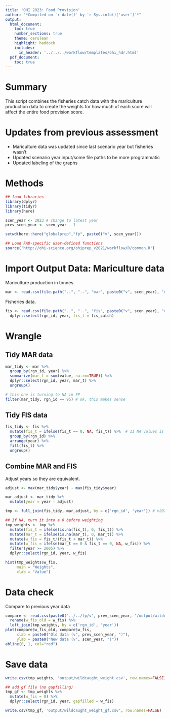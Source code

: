 ```yaml
---
title: 'OHI 2023: Food Provision'
author: "*Compiled on `r date()` by `r Sys.info()['user']`*"
output: 
  html_document:
    toc: true
    number_sections: true
    theme: cerulean
    highlight: haddock
    includes: 
      in_header: '../../../workflow/templates/ohi_hdr.html'
  pdf_document:
    toc: true
---
```


# Summary

This script combines the fisheries catch data with the mariculture production data to create the weights for how much of each score will affect the entire food provision score. 

# Updates from previous assessment

- Mariculture data was updated since last scenario year but fisheries wasn't
- Updated scenario year input/some file paths to be more programmatic
- Updated labeling of the graphs

# Methods

```r
## load libraries
library(dplyr)
library(tidyr)
library(here)

scen_year <- 2023 # change to latest year
prev_scen_year <- scen_year - 1

setwd(here::here("globalprep","fp", paste0("v", scen_year)))

## Load FAO-specific user-defined functions
source('http://ohi-science.org/ohiprep_v2021/workflow/R/common.R')
```


# Import Output Data: Mariculture data

Mariculture production in tonnes.
```r
mar <- read.csv(file.path("..", "..", "mar", paste0("v", scen_year), "output", "MAR_FP_data.csv"))
```

Fisheries data.
```r
fis <- read.csv(file.path("..", "..", "fis", paste0("v", scen_year), "output", "FP_fis_catch.csv")) %>%
  dplyr::select(rgn_id, year, fis_t = fis_catch)
```

# Wrangle 

## Tidy MAR data
```r
mar_tidy <- mar %>%
  group_by(rgn_id, year) %>%
  summarize(mar_t = sum(value, na.rm=TRUE)) %>%
  dplyr::select(rgn_id, year, mar_t) %>%
  ungroup()

# this one is turning to NA in FP
filter(mar_tidy, rgn_id == 95) # ok, this makes sense
```

## Tidy FIS data

```r
fis_tidy <- fis %>%
  mutate(fis_t = ifelse(fis_t == 0, NA, fis_t)) %>%  # 11 NA values is correct (there were 0 in v2023)
  group_by(rgn_id) %>%
  arrange(year) %>%
  fill(fis_t) %>% 
  ungroup()
```

## Combine MAR and FIS

Adjust years so they are equivalent.
```r
adjust <- max(mar_tidy$year) - max(fis_tidy$year)

mar_adjust <- mar_tidy %>%
  mutate(year = year - adjust)

tmp <- full_join(fis_tidy, mar_adjust, by = c('rgn_id', 'year')) # v2023: removed all = TRUE because was not a valid argument, did not see an equivalent

## If NA, turn it into a 0 before weighting
tmp_weights <- tmp %>%
  mutate(fis_t = ifelse(is.na(fis_t), 0, fis_t)) %>%
  mutate(mar_t = ifelse(is.na(mar_t), 0, mar_t)) %>%
  mutate(w_fis = fis_t/(fis_t + mar_t)) %>%
  mutate(w_fis = ifelse(mar_t == 0 & fis_t == 0, NA, w_fis)) %>%
  filter(year >= 2005) %>%
  dplyr::select(rgn_id, year, w_fis) 

hist(tmp_weights$w_fis,
     main = "Weights",
     xlab = "Value")
```

# Data check

Compare to previous year data
```r
compare <- read.csv(paste0("../../fp/v", prev_scen_year, "/output/wildcaught_weight.csv")) %>%
  rename(w_fis_old = w_fis) %>%
  left_join(tmp_weights, by = c('rgn_id', 'year'))
plot(compare$w_fis_old, compare$w_fis,
     xlab = paste0("Old data (v", prev_scen_year, ")"),
     ylab = paste0("New data (v", scen_year, ")"))
abline(0, 1, col="red")
```

# Save data

```r
write.csv(tmp_weights, 'output/wildcaught_weight.csv', row.names=FALSE)

## add gf file (no gapfilling)
tmp_gf <- tmp_weights %>%
  mutate(w_fis = 0) %>%
  dplyr::select(rgn_id, year, gapfilled = w_fis)

write.csv(tmp_gf, 'output/wildcaught_weight_gf.csv', row.names=FALSE)
```

